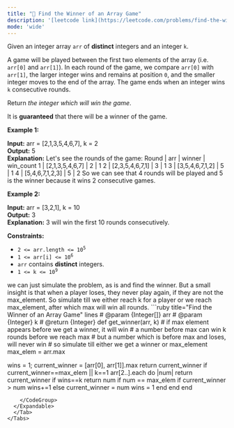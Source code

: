 ```yaml
---
title: "🧀 Find the Winner of an Array Game"
description: '[leetcode link](https://leetcode.com/problems/find-the-winner-of-an-array-game/description/)'
mode: 'wide'
---
```

<Tabs>
  <Tab title="Question" icon="circle-question" iconType="regular">
    <Card>
      <p>Given an integer array <code>arr</code> of <strong>distinct</strong> integers and an integer <code>k</code>.</p>  <p>A game will be played between the first two elements of the array (i.e. <code>arr[0]</code> and <code>arr[1]</code>). In each round of the game, we compare <code>arr[0]</code> with <code>arr[1]</code>, the larger integer wins and remains at position <code>0</code>, and the smaller integer moves to the end of the array. The game ends when an integer wins <code>k</code> consecutive rounds.</p>  <p>Return <em>the integer which will win the game</em>.</p>  <p>It is <strong>guaranteed</strong> that there will be a winner of the game.</p>   <p><strong class="example">Example 1:</strong></p>   <strong>Input:</strong> arr = [2,1,3,5,4,6,7], k = 2 <br/> <strong>Output:</strong> 5 <br/> <strong>Explanation:</strong> Let&#39;s see the rounds of the game: Round |       arr       | winner | win_count   1   | [2,1,3,5,4,6,7] | 2      | 1   2   | [2,3,5,4,6,7,1] | 3      | 1   3   | [3,5,4,6,7,1,2] | 5      | 1   4   | [5,4,6,7,1,2,3] | 5      | 2 So we can see that 4 rounds will be played and 5 is the winner because it wins 2 consecutive games.   <p><strong class="example">Example 2:</strong></p>   <strong>Input:</strong> arr = [3,2,1], k = 10 <br/> <strong>Output:</strong> 3 <br/> <strong>Explanation:</strong> 3 will win the first 10 rounds consecutively.    <p><strong>Constraints:</strong></p>  <ul>  <li><code>2 &lt;= arr.length &lt;= 10<sup>5</sup></code></li>  <li><code>1 &lt;= arr[i] &lt;= 10<sup>6</sup></code></li>  <li><code>arr</code> contains <strong>distinct</strong> integers.</li>  <li><code>1 &lt;= k &lt;= 10<sup>9</sup></code></li> </ul> 
    </Card>
  </Tab>
  <Tab title="Solution" icon="lightbulb" iconType="regular" >
    <Card>
      we can just simulate the problem, as is and find the winner. But a small insight is that when a player loses, they never play again, if they are not the max_element. So simulate till we either reach k for a player or we reach max_element, after which max will win all rounds.
</Card>
  <Expandable title="code">
    <CodeGroup dropdown>
```ruby title="Find the Winner of an Array Game" lines
# @param {Integer[]} arr
# @param {Integer} k
# @return {Integer}
def get_winner(arr, k)
  # if max element appears before we get a winner, it will win
  # a number before max can win k rounds before we reach max
  # but a number which is before max and loses, will never win
  # so simulate till either we get a winner or max_element
  max_elem = arr.max
  
  wins = 1; current_winner = [arr[0], arr[1]].max
  return current_winner if current_winner==max_elem || k==1
  arr[2..].each do |num|
    return current_winner if wins==k
    return num if num == max_elem
    if current_winner > num
      wins+=1
    else
      current_winner = num
      wins = 1
    end
  end
end
```
    </CodeGroup>
  </Expandable>
  </Tab>
</Tabs>